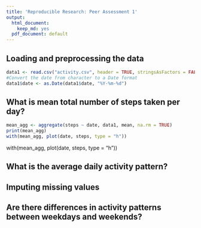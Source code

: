 ```yaml
---
title: 'Reproducible Research: Peer Assessment 1'
output:
  html_document:
    keep_md: yes
  pdf_document: default
---
```



## Loading and preprocessing the data

```r
data1 <- read.csv("activity.csv", header = TRUE, stringsAsFactors = FALSE)
#Convert the date from character to a Date format
data1$date <- as.Date(data1$date, "%Y-%m-%d")

```
## What is mean total number of steps taken per day?
```r
mean_agg <- aggregate(steps ~ date, data1, mean, na.rm = TRUE)
print(mean_agg)
with(mean_agg, plot(date, steps, type = "h"))

```
with(mean_agg, plot(date, steps, type = "h"))


## What is the average daily activity pattern?



## Imputing missing values



## Are there differences in activity patterns between weekdays and weekends?
